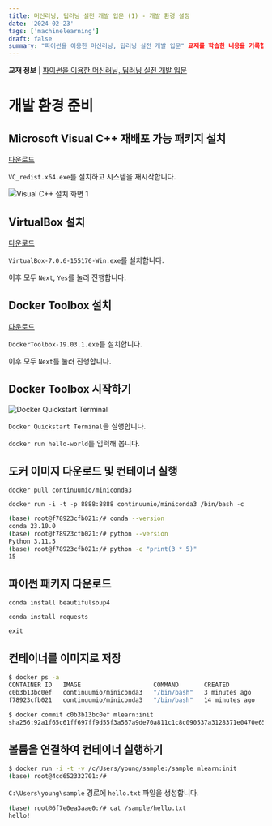 ```yaml
---
title: 머신러닝, 딥러닝 실전 개발 입문 (1) - 개발 환경 설정
date: '2024-02-23'
tags: ['machinelearning']
draft: false
summary: "파이썬을 이용한 머신러닝, 딥러닝 실전 개발 입문" 교재를 학습한 내용을 기록합니다.
---
```


**교재 정보** | [파이썬을 이용한 머신러닝, 딥러닝 실전 개발 입문](https://www.yes24.com/Product/Goods/84802550)

# 개발 환경 준비

## Microsoft Visual C++ 재배포 가능 패키지 설치

[다운로드](https://learn.microsoft.com/ko-kr/cpp/windows/latest-supported-vc-redist?view=msvc-170)

`VC_redist.x64.exe`를 설치하고 시스템을 재시작합니다.

![Visual C++ 설치 화면 1](/blogimage/machine-learning-introduction-1-20240223-100525.png)

## VirtualBox 설치

[다운로드](https://download.virtualbox.org/virtualbox/7.0.6/)

`VirtualBox-7.0.6-155176-Win.exe`를 설치합니다.

이후 모두 `Next`, `Yes`를 눌러 진행합니다.

## Docker Toolbox 설치

[다운로드](https://github.com/docker-archive/toolbox/releases?page=1)

`DockerToolbox-19.03.1.exe`를 설치합니다.

이후 모두 `Next`를 눌러 진행합니다.

## Docker Toolbox 시작하기

![Docker Quickstart Terminal](/blogimage/machine-learning-introduction-1-20240223-104822.png)

`Docker Quickstart Terminal`을 실행합니다.

`docker run hello-world`를 입력해 봅니다.

## 도커 이미지 다운로드 및 컨테이너 실행

`docker pull continuumio/miniconda3`

`docker run -i -t -p 8888:8888 continuumio/miniconda3 /bin/bash -c`

```bash
(base) root@f78923cfb021:/# conda --version
conda 23.10.0
(base) root@f78923cfb021:/# python --version
Python 3.11.5
(base) root@f78923cfb021:/# python -c "print(3 * 5)"
15
```

## 파이썬 패키지 다운로드

`conda install beautifulsoup4`

`conda install requests`

`exit`

## 컨테이너를 이미지로 저장

```bash
$ docker ps -a
CONTAINER ID   IMAGE                    COMMAND       CREATED          STATUS                      PORTS     NAMES
c0b3b13bc0ef   continuumio/miniconda3   "/bin/bash"   3 minutes ago    Exited (0) 46 seconds ago             intelligent_kapitsa
f78923cfb021   continuumio/miniconda3   "/bin/bash"   14 minutes ago   Up 14 minutes                         sad_solomon
```

```bash
$ docker commit c0b3b13bc0ef mlearn:init
sha256:92a1f65c61ff697ff9d55f3a567a9de70a811c1c8c090537a3128371e0470e65
```

## 볼륨을 연결하여 컨테이너 실행하기

```bash
$ docker run -i -t -v /c/Users/young/sample:/sample mlearn:init
(base) root@4cd652332701:/#
```

`C:\Users\young\sample` 경로에 `hello.txt` 파일을 생성합니다.

```bash
(base) root@6f7e0ea3aae0:/# cat /sample/hello.txt
hello!
```
